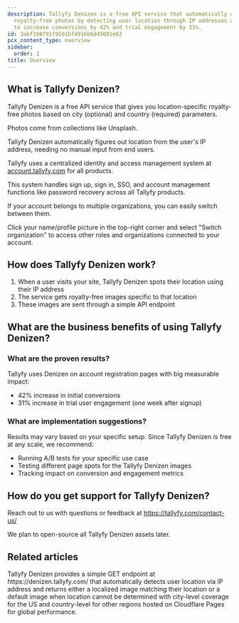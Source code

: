 ```yaml
---
description: Tallyfy Denizen is a free API service that automatically delivers location-specific
  royalty-free photos by detecting user location through IP addresses and has shown
  to increase conversions by 42% and trial engagement by 31%.
id: 3abf198f91f9101bf4916b6d45001e62
pcx_content_type: overview
sidebar:
  order: 1
title: Overview
---
```


## What is Tallyfy Denizen?

Tallyfy Denizen is a free API service that gives you location-specific royalty-free photos based on city (optional) and country (required) parameters.

Photos come from collections like Unsplash.

Tallyfy Denizen automatically figures out location from the user's IP address, needing no manual input from end users.

Tallyfy uses a centralized identity and access management system at [account.tallyfy.com](https://account.tallyfy.com) for all products.

This system handles sign up, sign in, SSO, and account management functions like password recovery across all Tallyfy products.

If your account belongs to multiple organizations, you can easily switch between them.

Click your name/profile picture in the top-right corner and select "Switch organization" to access other roles and organizations connected to your account.

## How does Tallyfy Denizen work?

1. When a user visits your site, Tallyfy Denizen spots their location using their IP address
2. The service gets royalty-free images specific to that location
3. These images are sent through a simple API endpoint

## What are the business benefits of using Tallyfy Denizen?

### What are the proven results?
Tallyfy uses Denizen on account registration pages with big measurable impact:

* 42% increase in initial conversions
* 31% increase in trial user engagement (one week after signup)

### What are implementation suggestions?
Results may vary based on your specific setup. Since Tallyfy Denizen is free at any scale, we recommend:

* Running A/B tests for your specific use case
* Testing different page spots for the Tallyfy Denizen images
* Tracking impact on conversion and engagement metrics

## How do you get support for Tallyfy Denizen?

Reach out to us with questions or feedback at https://tallyfy.com/contact-us/

We plan to open-source all Tallyfy Denizen assets later.


## Related articles
<CardGrid>
<LinkTitleCard header="<b>Denizen > Endpoints</b>" href="/products/denizen/endpoints/" > Tallyfy Denizen provides a simple GET endpoint at https://denizen.tallyfy.com/ that automatically detects user location via IP address and returns either a localized image matching their location or a default image when location cannot be determined with city-level coverage for the US and country-level for other regions hosted on Cloudflare Pages for global performance. </LinkTitleCard>
</CardGrid>